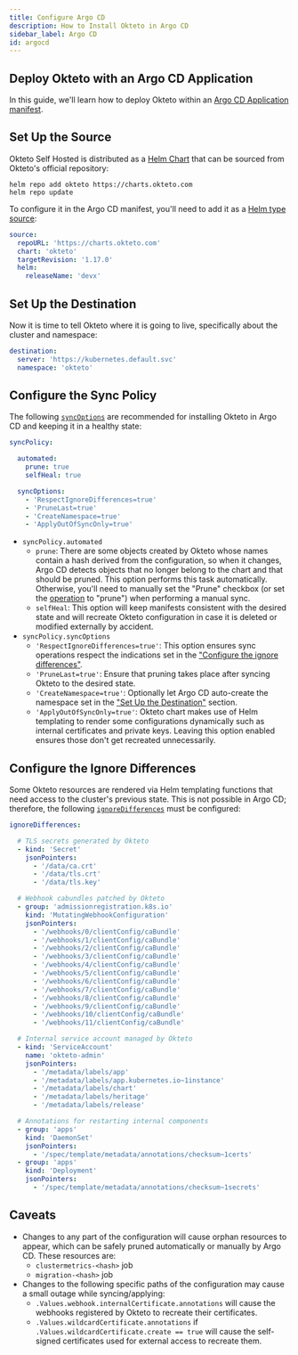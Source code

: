 ```yaml
---
title: Configure Argo CD
description: How to Install Okteto in Argo CD
sidebar_label: Argo CD
id: argocd
---
```


## Deploy Okteto with an Argo CD Application

In this guide, we'll learn how to deploy Okteto within an [Argo CD Application manifest](https://argo-cd.readthedocs.io/en/stable/user-guide/application-specification/).

## Set Up the Source

Okteto Self Hosted is distributed as a [Helm Chart](https://helm.sh/docs/topics/charts/) that can be sourced from Okteto's official repository:

```
helm repo add okteto https://charts.okteto.com
helm repo update
```

To configure it in the Argo CD manifest, you'll need to add it as a [Helm type source](https://argo-cd.readthedocs.io/en/stable/user-guide/helm/):

```yaml
source:
  repoURL: 'https://charts.okteto.com'
  chart: 'okteto'
  targetRevision: '1.17.0'
  helm:
    releaseName: 'devx'
```

## Set Up the Destination

Now it is time to tell Okteto where it is going to live, specifically about the cluster and namespace:

```yaml
destination:
  server: 'https://kubernetes.default.svc'
  namespace: 'okteto'
```

## Configure the Sync Policy

The following [`syncOptions`](https://argo-cd.readthedocs.io/en/stable/user-guide/sync-options/) are recommended for installing Okteto in Argo CD and keeping it in a healthy state:

```yaml
syncPolicy:

  automated:
    prune: true
    selfHeal: true

  syncOptions:
    - 'RespectIgnoreDifferences=true'
    - 'PruneLast=true'
    - 'CreateNamespace=true'
    - 'ApplyOutOfSyncOnly=true'
```

- `syncPolicy.automated`
  - `prune`: There are some objects created by Okteto whose names contain a hash derived from the configuration, so when it changes, Argo CD detects objects that no longer belong to the chart and that should be pruned. This option performs this task automatically. Otherwise, you'll need to manually set the "Prune" checkbox (or set the [operation](https://argo-cd.readthedocs.io/en/stable/user-guide/sync-kubectl/#prune) to "prune") when performing a manual sync.
  - `selfHeal`: This option will keep manifests consistent with the desired state and will recreate Okteto configuration in case it is deleted or modified externally by accident.
- `syncPolicy.syncOptions`
  - `'RespectIgnoreDifferences=true'`: This option ensures sync operations respect the indications set in the ["Configure the ignore differences"](#configure-the-ignore-differences).
  - `'PruneLast=true'`: Ensure that pruning takes place after syncing Okteto to the desired state.
  - `'CreateNamespace=true'`: Optionally let Argo CD auto-create the namespace set in the ["Set Up the Destination"](#set-up-the-destination) section.
  - `'ApplyOutOfSyncOnly=true'`: Okteto chart makes use of Helm templating to render some configurations dynamically such as internal certificates and private keys. Leaving this option enabled ensures those don't get recreated unnecessarily.

## Configure the Ignore Differences

Some Okteto resources are rendered via Helm templating functions that need access to the cluster's previous state. This is not possible in Argo CD; therefore, the following [`ignoreDifferences`](https://argo-cd.readthedocs.io/en/stable/user-guide/diffing/) must be configured:

```yaml
ignoreDifferences:

  # TLS secrets generated by Okteto
  - kind: 'Secret'
    jsonPointers:
      - '/data/ca.crt'
      - '/data/tls.crt'
      - '/data/tls.key'

  # Webhook cabundles patched by Okteto
  - group: 'admissionregistration.k8s.io'
    kind: 'MutatingWebhookConfiguration'
    jsonPointers:
      - '/webhooks/0/clientConfig/caBundle'
      - '/webhooks/1/clientConfig/caBundle'
      - '/webhooks/2/clientConfig/caBundle'
      - '/webhooks/3/clientConfig/caBundle'
      - '/webhooks/4/clientConfig/caBundle'
      - '/webhooks/5/clientConfig/caBundle'
      - '/webhooks/6/clientConfig/caBundle'
      - '/webhooks/7/clientConfig/caBundle'
      - '/webhooks/8/clientConfig/caBundle'
      - '/webhooks/9/clientConfig/caBundle'
      - '/webhooks/10/clientConfig/caBundle'
      - '/webhooks/11/clientConfig/caBundle'

  # Internal service account managed by Okteto
  - kind: 'ServiceAccount'
    name: 'okteto-admin'
    jsonPointers:
      - '/metadata/labels/app'
      - '/metadata/labels/app.kubernetes.io~1instance'
      - '/metadata/labels/chart'
      - '/metadata/labels/heritage'
      - '/metadata/labels/release'

  # Annotations for restarting internal components
  - group: 'apps'
    kind: 'DaemonSet'
    jsonPointers:
      - '/spec/template/metadata/annotations/checksum~1certs'
  - group: 'apps'
    kind: 'Deployment'
    jsonPointers:
      - '/spec/template/metadata/annotations/checksum~1secrets'
```

## Caveats

- Changes to any part of the configuration will cause orphan resources to appear, which can be safely pruned automatically or manually by Argo CD. These resources are:
  - `clustermetrics-<hash>` job
  - `migration-<hash>` job
- Changes to the following specific paths of the configuration may cause a small outage while syncing/applying:
  - `.Values.webhook.internalCertificate.annotations` will cause the webhooks registered by Okteto to recreate their certificates.
  - `.Values.wildcardCertificate.annotations` if `.Values.wildcardCertificate.create == true` will cause the self-signed certificates used for external access to recreate them.
